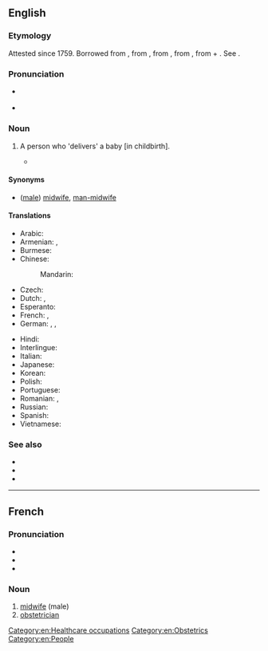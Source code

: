 ==English==

===Etymology===
Attested since 1759. Borrowed from {{bor|en|fr|accoucheur}}, from {{m|fr|accoucher||to go to childbed, be delivered}}, from {{etyl|fro|en}} {{m|fro|culcher||to lie}}, from {{etyl|la|en}} {{m|la|collocō||I place, put, set in order, assign}}, from {{m|la|cum|com|with}} + {{m|la|locō||I put, place, set}}. See {{m|en|accouchement}}.

===Pronunciation===
* {{a|GA}} {{IPA|/ˌæ.ku.ˈʃɝ/|lang=en}}
* {{a|RP}} {{IPA|/ˌæ.ku.ˈʃɜː/|lang=en}}

===Noun===
{{en-noun}}

# {{lb|en|medicine}} A person who 'delivers' a baby [in childbirth].
#* {{quote-book|lang=en|year=1992|author=Hilary Mantel|title=A Place of Greater Safety|publisher=Harper Perennial|year_published=2007|page=163|passage=Family story: on the day of his birth the '''accoucheur''' approached his father, the baby wrapped in a cloth.}}

====Synonyms====
* ([[male]]) [[midwife]], [[man-midwife]]

====Translations====
{{trans-top|person who assists women in childbirth}}
* Arabic: {{t-needed|ar}}
* Armenian: {{t|hy|պապհեր|sc=Armn}} {{qualifier|humorous}}, {{t+|hy|մանկաբարձ|sc=Armn}}
* Burmese: {{t|my|ယောက်ျားလက်သည်}}
* Chinese:
*: Mandarin: {{t|cmn|[[男]][[接生员]]|tr=nán jiēshēngyuán}}
* Czech: {{t|cs|porodní dědek|m}}
* Dutch: {{t|nl|vroedmeester|m}}, {{t+|nl|vroedman|m}}
* Esperanto: {{t+|eo|akuŝisto}}
* French: {{t+|fr|sage-femme homme|m}}, {{t+|fr|accoucheur|m}}
* German: {{t+|de|Entbindungspfleger|m}}, {{t+|de|Geburtshelfer|m}}, {{t|de|Entbindungshelfer|m}}
{{trans-mid}}
* Hindi: {{t-needed|hi}}
* Interlingue: {{t|ie|acuchero}}
* Italian: {{t|it|ostetrico|m}}
* Japanese: {{t+|ja|助産師|tr= じょさんし, josanshi}}
* Korean: {{t|ko|[[산부인과]][[의사]]}}
* Polish: {{t+|pl|akuszer|m}}
* Portuguese: {{t|pt|parteiro|m}}
* Romanian: {{t+|ro|mamoș|m}}, {{t+|ro|obstetrician|m}}
* Russian: {{t+|ru|акуше́р|m}}
* Spanish: {{t|es|matrón}}
* Vietnamese: {{t-needed|vi}}
{{trans-bottom}}

===See also===
* {{l|en|midwife}}
* {{l|en|obstetrician}}
* {{l|en|obstetrics}}

[[Category:en:Healthcare occupations]]
[[Category:en:Obstetrics]]
[[Category:en:People]]

----

==French==

===Pronunciation===
* {{fr-IPA}}
* {{audio|Fr-accoucheur.ogg|Audio|lang=fr}}
* {{audio|Fr-Paris--accoucheur.ogg|Audio (Paris)|lang=fr}}

===Noun===
{{fr-noun|m|f=accoucheuse}}

# [[midwife]] (male)
# [[obstetrician]]
